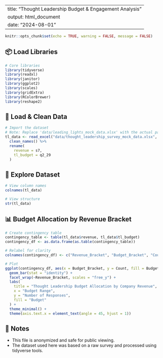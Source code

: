 
---
title: "Thought Leadership Budget & Engagement Analysis"
output: html_document
date: "2024-08-01"
---

```r
knitr::opts_chunk$set(echo = TRUE, warning = FALSE, message = FALSE)
```

## 📦 Load Libraries

```r
# Core libraries
library(tidyverse)
library(readxl)
library(janitor)
library(ggplot2)
library(scales)
library(gridExtra)
library(RColorBrewer)
library(reshape2)
```

## 📂 Load & Clean Data

```r
# Import the dataset
# Note: Replace 'data/leading_lights_mock_data.xlsx' with the actual path to your file
tl_data <- read_excel("data/thought_leadership_survey_mock_data.xlsx", sheet = "Raw Data Labels_N=4000") %>%
  clean_names() %>%
  rename(
    revenue = s7,
    tl_budget = q2_29
  )
```

## 👀 Explore Dataset

```r
# View column names
colnames(tl_data)

# View structure
str(tl_data)
```

## 📊 Budget Allocation by Revenue Bracket

```r
# Create contingency table
contingency_table <- table(tl_data$revenue, tl_data$tl_budget)
contingency_df <- as.data.frame(as.table(contingency_table))

# Relabel for clarity
colnames(contingency_df) <- c("Revenue_Bracket", "Budget_Bracket", "Count")

# Plot
ggplot(contingency_df, aes(x = Budget_Bracket, y = Count, fill = Budget_Bracket)) +
  geom_bar(stat = "identity") +
  facet_wrap(~Revenue_Bracket, scales = "free_y") +
  labs(
    title = "Thought Leadership Budget Allocation by Company Revenue",
    x = "Budget Range",
    y = "Number of Responses",
    fill = "Budget"
  ) +
  theme_minimal() +
  theme(axis.text.x = element_text(angle = 45, hjust = 1))
```

## 📌 Notes
- This file is anonymized and safe for public viewing.
- The dataset used here was based on a raw survey and processed using tidyverse tools.
